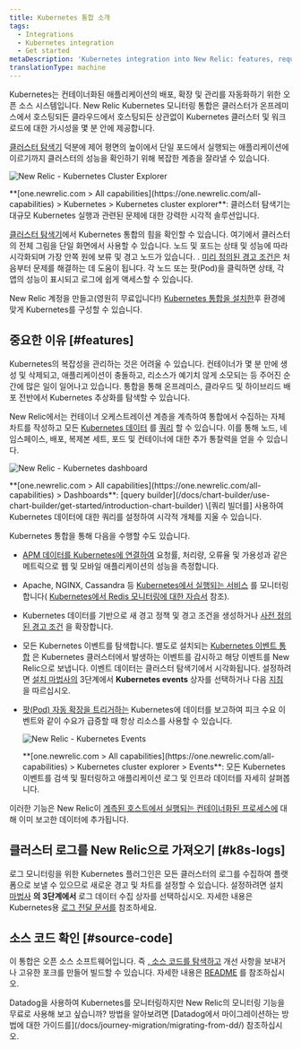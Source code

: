 ```yaml
---
title: Kubernetes 통합 소개
tags:
  - Integrations
  - Kubernetes integration
  - Get started
metaDescription: 'Kubernetes integration into New Relic: features, requirements, and getting started.'
translationType: machine
---
```





Kubernetes는 컨테이너화된 애플리케이션의 배포, 확장 및 관리를 자동화하기 위한 오픈 소스 시스템입니다. New Relic Kubernetes 모니터링 통합은 클러스터가 온프레미스에서 호스팅되든 클라우드에서 호스팅되든 상관없이 Kubernetes 클러스터 및 워크로드에 대한 가시성을 몇 분 안에 제공합니다.

[클러스터 탐색기](/docs/integrations/kubernetes-integration/cluster-explorer/kubernetes-cluster-explorer) 덕분에 제어 평면의 높이에서 단일 포드에서 실행되는 애플리케이션에 이르기까지 클러스터의 성능을 확인하기 위해 복잡한 계층을 잘라낼 수 있습니다.

<img
  title="New Relic - Kubernetes Cluster Explorer"
  alt="New Relic - Kubernetes Cluster Explorer"
  src={kubernetesClusterExplorer}
/>

<figcaption>
  **[one.newrelic.com > All capabilities](https://one.newrelic.com/all-capabilities) > Kubernetes > Kubernetes cluster explorer**: 클러스터 탐색기는 대규모 Kubernetes 실행과 관련된 문제에 대한 강력한 시각적 솔루션입니다.
</figcaption>

[클러스터 탐색기](/docs/integrations/kubernetes-integration/cluster-explorer/kubernetes-cluster-explorer)에서 Kubernetes 통합의 힘을 확인할 수 있습니다. 여기에서 클러스터의 전체 그림을 단일 화면에서 사용할 수 있습니다. 노드 및 포드는 상태 및 성능에 따라 시각화되며 가장 안쪽 원에 보류 및 경고 노드가 있습니다. . [미리 정의된 경고 조건은](/docs/integrations/kubernetes-integration/kubernetes-events/kubernetes-integration-predefined-alert-policy) 처음부터 문제를 해결하는 데 도움이 됩니다. 각 노드 또는 팟(Pod)을 클릭하면 상태, 각 앱의 성능이 표시되고 로그에 쉽게 액세스할 수 있습니다.

New Relic 계정을 만들고(영원히 무료입니다!) [Kubernetes 통합을 설치한](/docs/kubernetes-pixie/kubernetes-integration/installation/kubernetes-integration-install-configure/)후 환경에 맞게 Kubernetes를 구성할 수 있습니다.

<InlineSignup/>

## 중요한 이유 [#features]

Kubernetes의 복잡성을 관리하는 것은 어려울 수 있습니다. 컨테이너가 몇 분 만에 생성 및 삭제되고, 애플리케이션이 충돌하고, 리소스가 예기치 않게 소모되는 등 주어진 순간에 많은 일이 일어나고 있습니다. 통합을 통해 온프레미스, 클라우드 및 하이브리드 배포 전반에서 Kubernetes 추상화를 탐색할 수 있습니다.

New Relic에서는 컨테이너 오케스트레이션 계층을 계측하여 통합에서 수집하는 자체 차트를 작성하고 모든 [Kubernetes 데이터](/docs/integrations/kubernetes-integration/understand-use-data/find-use-your-kubernetes-data) 를 [쿼리](/docs/using-new-relic/data/understand-data/query-new-relic-data) 할 수 있습니다. 이를 통해 노드, 네임스페이스, 배포, 복제본 세트, 포드 및 컨테이너에 대한 추가 통찰력을 얻을 수 있습니다.

<img
  title="New Relic - Kubernetes dashboard"
  alt="New Relic - Kubernetes dashboard"
  src={kubernetesDashboard}
/>

<figcaption>
  **[one.newrelic.com > All capabilities](https://one.newrelic.com/all-capabilities) > Dashboards**: [query builder](/docs/chart-builder/use-chart-builder/get-started/introduction-chart-builder) \[쿼리 빌더를] 사용하여 Kubernetes 데이터에 대한 쿼리를 설정하여 시각적 개체를 지울 수 있습니다.
</figcaption>

Kubernetes 통합을 통해 다음을 수행할 수도 있습니다.

* [APM 데이터를 Kubernetes에 연결하여](/docs/integrations/kubernetes-integration/link-your-applications/link-your-applications-kubernetes) 요청률, 처리량, 오류율 및 가용성과 같은 메트릭으로 웹 및 모바일 애플리케이션의 성능을 측정합니다.

* Apache, NGINX, Cassandra 등 [Kubernetes에서 실행되는 서비스](/docs/integrations/kubernetes-integration/link-apps-services/monitor-services-running-kubernetes) 를 모니터링합니다( [Kubernetes에서 Redis 모니터링에 대한 자습서](/docs/integrations/kubernetes-integration/link-apps-services/tutorial-monitor-redis-running-kubernetes) 참조).

* Kubernetes 데이터를 기반으로 새 경고 정책 및 경고 조건을 생성하거나 [사전 정의된 경고 조건](/docs/integrations/kubernetes-integration/kubernetes-events/kubernetes-integration-predefined-alert-policy) 을 확장합니다.

* 모든 Kubernetes 이벤트를 탐색합니다. 별도로 설치되는 [Kubernetes 이벤트 통합](/docs/integrations/kubernetes-integration/kubernetes-events/install-kubernetes-events-integration) 은 Kubernetes 클러스터에서 발생하는 이벤트를 감시하고 해당 이벤트를 New Relic으로 보냅니다. 이벤트 데이터는 클러스터 탐색기에서 시각화됩니다. 설정하려면 [설치 마법사의](/docs/integrations/kubernetes-integration/installation/kubernetes-installation-configuration#install-wizard) 3단계에서 **Kubernetes events** 상자를 선택하거나 다음 [지침](/docs/integrations/kubernetes-integration/kubernetes-events/install-kubernetes-events-integration#install) 을 따르십시오.

* [팟(Pod) 자동 확장을 트리거하는](/docs/journey-demand/autoscale-your-infra) Kubernetes에 데이터를 보고하여 피크 수요 이벤트와 같이 수요가 급증할 때 항상 리소스를 사용할 수 있습니다.

  <img
    title="New Relic - Kubernetes Events"
    alt="New Relic - Kubernetes Events"
    src={kubernetesEvents}
  />

  <figcaption>
    **[one.newrelic.com > All capabilities](https://one.newrelic.com/all-capabilities) > Kubernetes cluster explorer > Events**: 모든 Kubernetes 이벤트를 검색 및 필터링하고 애플리케이션 로그 및 인프라 데이터를 자세히 살펴봅니다.
  </figcaption>

이러한 기능은 New Relic이 [계측된 호스트에서 실행되는 컨테이너화된 프로세스에](/docs/infrastructure/new-relic-infrastructure/data-instrumentation/docker-instrumentation-infrastructure) 대해 이미 보고한 데이터에 추가됩니다.

## 클러스터 로그를 New Relic으로 가져오기 [#k8s-logs]

로그 모니터링을 위한 Kubernetes 플러그인은 모든 클러스터의 로그를 수집하여 플랫폼으로 보낼 수 있으므로 새로운 경고 및 차트를 설정할 수 있습니다. 설정하려면 설치 [마법사](/docs/integrations/kubernetes-integration/installation/kubernetes-installation-configuration#install-wizard) **의 3단계에서** 로그 데이터 수집 상자를 선택하십시오. 자세한 내용은 Kubernetes용 [로그 전달 문서를](/docs/logs/forward-logs/kubernetes-plugin-log-forwarding/) 참조하세요.

## 소스 코드 확인 [#source-code]

이 통합은 오픈 소스 소프트웨어입니다. 즉 [, 소스 코드를 탐색하고](https://github.com/newrelic/nri-kubernetes) 개선 사항을 보내거나 고유한 포크를 만들어 빌드할 수 있습니다. 자세한 내용은 [README](https://github.com/newrelic/nri-kubernetes/blob/main/README.md) 를 참조하십시오.

<Callout variant="tip">
  Datadog을 사용하여 Kubernetes를 모니터링하지만 New Relic의 모니터링 기능을 무료로 사용해 보고 싶습니까? 방법을 알아보려면 [Datadog에서 마이그레이션하는 방법에 대한 가이드를](/docs/journey-migration/migrating-from-dd/) 참조하십시오.
</Callout>